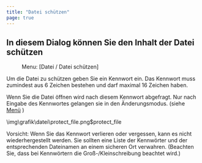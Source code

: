 ```yaml
---
title: "Datei schützen"
page: true
---
```

## In diesem Dialog k&#246;nnen Sie den Inhalt der Datei sch&#252;tzen
<GeoMapper> <Menu> Menu: [Datei / Datei schützen] </Menu> 

Um die Datei zu sch&#252;tzen geben Sie ein Kennwort ein. Das Kennwort muss zumindest aus 6 Zeichen bestehen und darf maximal 16 Zeichen haben. 

Wenn Sie die Datei &#246;ffnen wird nach diesem Kennwort abgefragt. Nur nach Eingabe des Kennwortes gelangen sie in den &#196;nderungsmodus. (siehe [Men&#252;](../benutzeroberflaeche/menue)
)



<Image>\img\grafik\datei\protect_file.png$protect_file</Image>


<Warning>
Vorsicht: Wenn Sie das Kennwort verlieren oder vergessen, kann es nicht wiederhergestellt werden. Sie sollten eine Liste der Kennw&#246;rter und der entsprechenden Dateinamen an einem sicheren Ort verwahren. (Beachten Sie, dass bei Kennw&#246;rtern die Gro&#223;-/Kleinschreibung beachtet wird.)
</Warning>

</GeoMapper>
